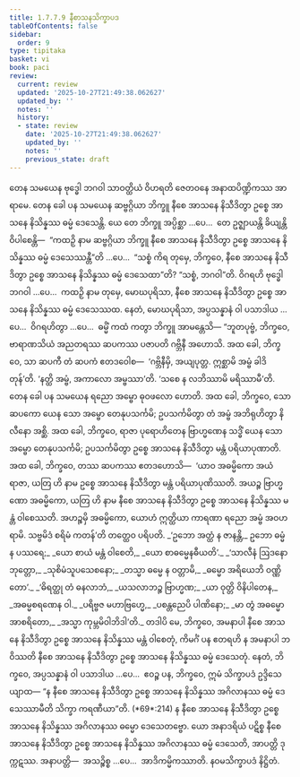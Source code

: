 ```yaml
---
title: 1.7.7.9 နီစာသနသိက္ခာပဒ
tableOfContents: false
sidebar:
  order: 9
type: tipitaka
basket: vi
book: paci
review:
  current: review
  updated: '2025-10-27T21:49:38.062627'
  updated_by: ''
  notes: ''
  history:
  - state: review
    date: '2025-10-27T21:49:38.062627'
    updated_by: ''
    notes: ''
    previous_state: draft
---
```



<ReviewStatus review={frontmatter.review} showDetails={true} />

<HypothesisAnnotation frontmatter={frontmatter} />

<DynamicBreadcrumb />

<Division number="646" book="paci" e="ch" v="2" p="267">

<Paragraph number="2045" book="paci">
တေန သမယေန ဗုဒ္ဓေါ ဘဂဝါ သာဝတ္ထိယံ ဝိဟရတိ ဇေတဝနေ အနာထပိဏ္ဍိကဿ အာရာမေ. တေန ခေါ ပန သမယေန ဆဗ္ဗဂ္ဂိယာ ဘိက္ခူ နီစေ အာသနေ နိသီဒိတွာ ဥစ္စေ အာသနေ နိသိန္နဿ ဓမ္မံ ဒေသေန္တိ.
</Paragraph>

<Paragraph number="2046" book="paci">
ယေ တေ ဘိက္ခူ အပ္ပိစ္ဆာ …ပေ…  တေ ဥဇ္ဈာယန္တိ ခိယျန္တိ ဝိပါစေန္တိ—  “ကထဉှိ နာမ ဆဗ္ဗဂ္ဂိယာ ဘိက္ခူ နီစေ အာသနေ နိသီဒိတွာ ဥစ္စေ အာသနေ နိသိန္နဿ ဓမ္မံ ဒေသေဿန္တီ”တိ …ပေ…  “သစ္စံ ကိရ တုမှေ, ဘိက္ခဝေ, နီစေ အာသနေ နိသီဒိတွာ ဥစ္စေ အာသနေ နိသိန္နဿ ဓမ္မံ ဒေသေထာ”တိ? “သစ္စံ, ဘဂဝါ”တိ. ဝိဂရဟိ ဗုဒ္ဓေါ ဘဂဝါ …ပေ…  ကထဉှိ နာမ တုမှေ, မောဃပုရိသာ, နီစေ အာသနေ နိသီဒိတွာ ဥစ္စေ အာသနေ နိသိန္နဿ ဓမ္မံ ဒေသေဿထ. နေတံ, မောဃပုရိသာ, အပ္ပသန္နာနံ ဝါ ပသာဒါယ …ပေ…  ဝိဂရဟိတွာ …ပေ…  ဓမ္မိံ ကထံ ကတွာ ဘိက္ခူ အာမန္တေသိ—
</Paragraph>

</Division>
<Division number="647" book="paci" e="ch" v="2" p="267">

<Paragraph number="2047" book="paci">
“ဘူတပုဗ္ဗံ, ဘိက္ခဝေ, ဗာရာဏသိယံ အညတရဿ ဆပကဿ ပဇာပတိ ဂဗ္ဘိနီ အဟောသိ. အထ ခေါ, ဘိက္ခဝေ, သာ ဆပကီ တံ ဆပကံ ဧတဒဝေါစ—  ‘ဂဗ္ဘိနီမှိ, အယျပုတ္တ. ဣစ္ဆာမိ အမ္ဗံ ခါဒိတုန်’တိ. ‘နတ္ထိ အမ္ဗံ, အကာလော အမ္ဗဿာ’တိ. ‘သစေ န လဘိဿာမိ မရိဿာမီ’တိ. တေန ခေါ ပန သမယေန ရညော အမ္ဗော ဓုဝဖလော ဟောတိ. အထ ခေါ, ဘိက္ခဝေ, သော ဆပကော ယေန သော အမ္ဗော တေနုပသင်္ကမိ; ဥပသင်္ကမိတွာ တံ အမ္ဗံ အဘိရုဟိတွာ နိလီနော အစ္ဆိ. အထ ခေါ, ဘိက္ခဝေ, ရာဇာ ပုရောဟိတေန ဗြာဟ္မဏေန သဒ္ဓိံ ယေန သော အမ္ဗော တေနုပသင်္ကမိ; ဥပသင်္ကမိတွာ ဥစ္စေ အာသနေ နိသီဒိတွာ မန္တံ ပရိယာပုဏာတိ. အထ ခေါ, ဘိက္ခဝေ, တဿ ဆပကဿ ဧတဒဟောသိ—  ‘ယာဝ အဓမ္မိကော အယံ ရာဇာ, ယတြ ဟိ နာမ ဥစ္စေ အာသနေ နိသီဒိတွာ မန္တံ ပရိယာပုဏိဿတိ. အယဉ္စ ဗြာဟ္မဏော အဓမ္မိကော, ယတြ ဟိ နာမ နီစေ အာသနေ နိသီဒိတွာ ဥစ္စေ အာသနေ နိသိန္နဿ မန္တံ ဝါစေဿတိ. အဟဉ္စမှိ အဓမ္မိကော, ယောဟံ ဣတ္ထိယာ ကာရဏာ ရညော အမ္ဗံ အဝဟရာမိ. သဗ္ဗမိဒံ စရိမံ ကတန်’တိ တတ္ထေဝ ပရိပတိ.
</Paragraph>

<Paragraph number="2048" type="verses" book="paci">
_‘ဥဘော အတ္ထံ န ဇာနန္တိ,_  
ဥဘော ဓမ္မံ န ပဿရေ;_  
_ယော စာယံ မန္တံ ဝါစေတိ,_  
_ယော စာဓမ္မေနဓီယတိ’._  

</Paragraph>

<Paragraph number="2049" type="verses" book="paci">
_‘သာလီနံ ဩဒနော ဘုတ္တော,_  
_သုစိမံသူပသေစနော;_  
_တသ္မာ ဓမ္မေ န ဝတ္တာမိ,_  
_ဓမ္မော အရိယေဘိ ဝဏ္ဏိတော’._  

</Paragraph>

<Paragraph number="2050" type="verses" book="paci">
_‘ဓိရတ္ထု တံ ဓနလာဘံ,_  
_ယသလာဘဉ္စ ဗြာဟ္မဏ;_  
_ယာ ဝုတ္တိ ဝိနိပါတေန,_  
_အဓမ္မစရဏေန ဝါ._  

</Paragraph>

<Paragraph number="2051" type="verses" book="paci">
_ပရိဗ္ဗဇ မဟာဗြဟ္မေ,_  
_ပစန္တညေပိ ပါဏိနော;_  
_မာ တွံ အဓမ္မော အာစရိတော,_  
_အသ္မာ ကုမ္ဘမိဝါဘိဒါ’တိ._  

</Paragraph>

<Paragraph number="2052" book="paci">
တဒါပိ မေ, ဘိက္ခဝေ, အမနာပါ နီစေ အာသနေ နိသီဒိတွာ ဥစ္စေ အာသနေ နိသိန္နဿ မန္တံ ဝါစေတုံ, ကိမင်္ဂံ ပန ဧတရဟိ န အမနာပါ ဘဝိဿတိ နီစေ အာသနေ နိသီဒိတွာ ဥစ္စေ အာသနေ နိသိန္နဿ ဓမ္မံ ဒေသေတုံ. နေတံ, ဘိက္ခဝေ, အပ္ပသန္နာနံ ဝါ ပသာဒါယ …ပေ…  ဧဝဉ္စ ပန, ဘိက္ခဝေ, ဣမံ သိက္ခာပဒံ ဥဒ္ဒိသေယျာထ—
</Paragraph>

<Paragraph number="2053" book="paci">
<Emphasis>“န နီစေ အာသနေ နိသီဒိတွာ ဥစ္စေ အာသနေ နိသိန္နဿ အဂိလာနဿ ဓမ္မံ ဒေသေဿာမီတိ သိက္ခာ ကရဏီယာ”</Emphasis>တိ. (*69*:<Emphasis>214</Emphasis>)
</Paragraph>

<Paragraph number="2054" book="paci">
န နီစေ အာသနေ နိသီဒိတွာ ဥစ္စေ အာသနေ နိသိန္နဿ အဂိလာနဿ ဓမ္မော ဒေသေတဗ္ဗော. ယော အနာဒရိယံ ပဋိစ္စ နီစေ အာသနေ နိသီဒိတွာ ဥစ္စေ အာသနေ နိသိန္နဿ အဂိလာနဿ ဓမ္မံ ဒေသေတိ, အာပတ္တိ ဒုက္ကဋဿ.
</Paragraph>

<Paragraph number="2055" book="paci">
အနာပတ္တိ—  အသဉ္စိစ္စ …ပေ…  အာဒိကမ္မိကဿာတိ.

</Paragraph>
</Division>

<Paragraph number="2056" type="center" book="paci">
နဝမသိက္ခာပဒံ နိဋ္ဌိတံ.
</Paragraph>